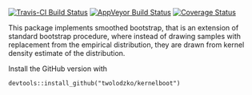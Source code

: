 
[![Travis-CI Build Status](https://travis-ci.org/twolodzko/kernelboot.svg?branch=master)](https://travis-ci.org/twolodzko/kernelboot)
[![AppVeyor Build Status](https://ci.appveyor.com/api/projects/status/github/twolodzko/kernelboot?branch=master&svg=true)](https://ci.appveyor.com/project/twolodzko/kernelboot)
[![Coverage Status](https://img.shields.io/codecov/c/github/twolodzko/kernelboot/master.svg)](https://codecov.io/github/twolodzko/kernelboot?branch=master)

This package implements smoothed bootstrap, that is an extension of standard bootstrap procedure,
where instead of drawing samples with replacement from the empirical distribution, they are drawn
from kernel density estimate of the distribution.

Install the GitHub version with

```
devtools::install_github("twolodzko/kernelboot")
```
